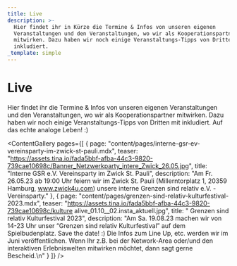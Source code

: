 ```yaml
---
title: Live
description: >-
  Hier findet ihr in Kürze die Termine & Infos von unseren eigenen
  Veranstaltungen und den Veranstaltungen, wo wir als Kooperationspartner
  mitwirken. Dazu haben wir noch einige Veranstaltungs-Tipps von Dritten mit
  inkludiert. 
_template: simple
---
```


# Live

Hier findet ihr die Termine & Infos von unseren eigenen Veranstaltungen und den Veranstaltungen, wo wir als Kooperationspartner mitwirken. Dazu haben wir noch einige Veranstaltungs-Tipps von Dritten mit inkludiert.  Auf das echte analoge Leben! :)

<ContentGallery
  pages={[
    {
      page: "content/pages/interne-gsr-ev-vereinsparty-im-zwick-st-pauli.mdx",
      teaser:
        "https://assets.tina.io/fada5bbf-afba-44c3-9820-739cae10698c/Banner_Netzwerkparty_intere_Zwick_26.05.jpg",
      title: "Interne GSR e.V. Vereinsparty im Zwick St. Pauli",
      description:
        "Am Fr. 26.05.23 ab 19:00 Uhr feiern wir im Zwick St. Pauli (Millerntorplatz 1, 20359 Hamburg, www.zwick4u.com) unsere interne Grenzen sind relativ e.V. - Vereinsparty."
    },
    {
      page: "content/pages/grenzen-sind-relativ-kulturfestival-2023.mdx",
      teaser:
        "https://assets.tina.io/fada5bbf-afba-44c3-9820-739cae10698c/kulture alive_01.10__02.insta_aktuell.jpg",
      title: " Grenzen sind relativ Kulturfestival 2023",
      description:
        "Am Sa. 19.08.23 machen wir von 14-23 Uhr unser “Grenzen sind relativ Kulturfestival” auf dem Spielbudenplatz. Save the date! :) Die Infos zum Line Up, etc. werden wir im Juni veröffentlichen. Wenn Ihr z.B. bei der Network-Area oder/und den interaktiven Erlebniswelten mitwirken möchtet, dann sagt gerne Bescheid.\n"
    }
  ]}
/>
